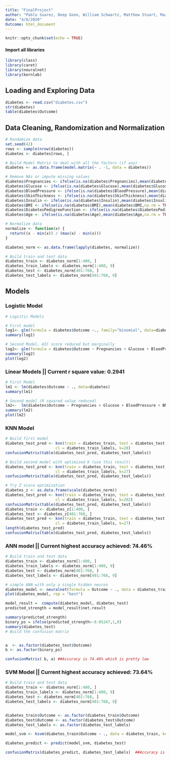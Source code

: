 ```yaml
---
title: "FinalProject"
author: "Pablo Suarez, Deep Goon, William Schwartz, Matthew Stuart, Maximilian Howarth"
date: "4/8/2020"
Outcome: html_document
---
```


```r
knitr::opts_chunk$set(echo = TRUE)
```
#### Import all libraries
```r
library(class)
library(caret)
library(neuralnet)
library(kernlab)
```



## Loading and Exploring Data
```r
diabetes <- read.csv("diabetes.csv")
str(diabetes)
table(diabetes$Outcome)
```

## Data Cleaning, Randomization and Normalization
```r
# Randomize data
set.seed(42)
rows <- sample(nrow(diabetes))
diabetes <- diabetes[rows, ]

# Build Model Matrix to deal with all the factors (if any)
diabetes <- as.data.frame(model.matrix(~ . -1, data = diabetes))

# Remove NAs or impute missing values
diabetes$Pregnancies <- ifelse(is.na(diabetes$Pregnancies),mean(diabetes$Pregnancies,na.rm = TRUE),diabetes$Pregnancies)
diabetes$Glucose <- ifelse(is.na(diabetes$Glucose),mean(diabetes$Glucose,na.rm = TRUE),diabetes$Glucose)
diabetes$BloodPressure <- ifelse(is.na(diabetes$BloodPressure),mean(diabetes$BloodPressure,na.rm = TRUE),diabetes$BloodPressure)
diabetes$SkinThickness <- ifelse(is.na(diabetes$SkinThickness),mean(diabetes$SkinThickness,na.rm = TRUE),diabetes$SkinThickness)
diabetes$Insulin <- ifelse(is.na(diabetes$Insulin),mean(diabetes$Insulin,na.rm = TRUE),diabetes$Insulin)
diabetes$BMI <- ifelse(is.na(diabetes$BMI),mean(diabetes$BMI,na.rm = TRUE),diabetes$BMI)
diabetes$DiabetesPedigreeFunction <- ifelse(is.na(diabetes$DiabetesPedigreeFunction),mean(diabetes$DiabetesPedigreeFunction,na.rm = TRUE),diabetes$DiabetesPedigreeFunction)
diabetes$Age <- ifelse(is.na(diabetes$Age),mean(diabetes$Age,na.rm = TRUE),diabetes$Age)

# Normalize data
normalize <- function(x) { 
  return((x - min(x)) / (max(x) - min(x)))
}

diabetes_norm <- as.data.frame(lapply(diabetes, normalize))

# Build train and test data
diabetes_train <- diabetes_norm[1:400, ]
diabetes_train_labels <- diabetes_norm[1:400, 9]
diabetes_test <- diabetes_norm[401:768, ]
diabetes_test_labels <- diabetes_norm[401:768, 9]
```

## Models

### Logistic Model
```r
# Logistic Models

# First model
log1<- glm(formula = diabetes$Outcome ~., family="binomial", data=diabetes)
summary(log1)

# Second Model, AIC score reduced but marginally
log2<- glm(formula = diabetes$Outcome ~ Pregnancies + Glucose + BloodPressure + BMI + DiabetesPedigreeFunction  , family="binomial", data=diabetes)
summary(log2)
plot(log2)
```
### Linear Models || Current r square value: 0.2941
```r
# First Model
lm1 <- lm(diabetes$Outcome ~ ., data=diabetes)
summary(lm1)

# Second model (R squared value reduced)
lm2<-  lm(diabetes$Outcome ~ Pregnancies + Glucose + BloodPressure + BMI +  DiabetesPedigreeFunction, data = diabetes)
summary(lm2)
plot(lm2)

```

### KNN Model
```r
# Build first model
diabetes_test_pred <- knn(train = diabetes_train, test = diabetes_test,
                      cl = diabetes_train_labels, k=28)
confusionMatrix(table(diabetes_test_pred, diabetes_test_labels))

# Build second model with optimized K (use this result)
diabetes_test_pred <- knn(train = diabetes_train, test = diabetes_test,
                      cl = diabetes_train_labels, k=27)
confusionMatrix(table(diabetes_test_pred, diabetes_test_labels))

# Try Z score optimization
diabetes_z <- as.data.frame(scale(diabetes_norm))
diabetes_test_pred <- knn(train = diabetes_train, test = diabetes_test,
                      cl = diabetes_train_labels, k=202)
confusionMatrix(table(diabetes_test_pred, diabetes_test_labels))
diabetes_train <- diabetes_z[1:400, ]
diabetes_test <- diabetes_z[401:768, ]
diabetes_test_pred <- knn(train = diabetes_train, test = diabetes_test,
                      cl = diabetes_train_labels, k=27)
length(diabetes_test_pred)
confusionMatrix(table(diabetes_test_pred, diabetes_test_labels))
```
### ANN model  || Current highest accuracy achieved: 74.46%
```r
# Build train and test data
diabetes_train <- diabetes_norm[1:400, ]
diabetes_train_labels <- diabetes_norm[1:400, 9]
diabetes_test <- diabetes_norm[401:768, ]
diabetes_test_labels <- diabetes_norm[401:768, 9]

# simple ANN with only a single hidden neuron
diabetes_model <- neuralnet(formula = Outcome ~ ., data = diabetes_train)
plot(diabetes_model, rep = "best")

model_result =  compute(diabetes_model, diabetes_test)
predicted_strength = model_result$net.result

summary(predicted_strength)
binary_ps = ifelse(predicted_strength>-0.05247,1,0)
summary(diabetes_test)
# Build the confusion matrix


a  <- as.factor(diabetes_test$Outcome)
b <- as.factor(binary_ps)

confusionMatrix( b, a) ##Accuracy is 74.46% which is pretty low
```
### SVM Model || Current highest accuracy achieved: 73.64%
```r
# Build train and test data
diabetes_train <- diabetes_norm[1:400, ]
diabetes_train_labels <- diabetes_norm[1:400, 9]
diabetes_test <- diabetes_norm[401:768, ]
diabetes_test_labels <- diabetes_norm[401:768, 9]


diabetes_train$Outcome <- as.factor(diabetes_train$Outcome)
diabetes_test$Outcome <- as.factor(diabetes_test$Outcome)
diabetes_test_labels <- as.factor(diabetes_test_labels)

model_svm <- ksvm(diabetes_train$Outcome ~ ., data = diabetes_train, kernel = "rbfdot")

diabetes_predict <- predict(model_svm, diabetes_test)

confusionMatrix(diabetes_predict, diabetes_test_labels)  ##Accuracy is 73.64% which is pretty low
```

